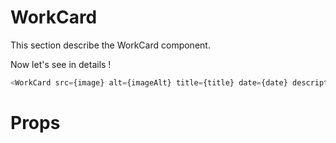 
<Meta title="Atoms|Work-card" component={WorkCard} />

# WorkCard

This section describe the WorkCard component.

<div style={{ display: 'flex', justifyContent: 'space-between', width: '600px' }}>
    <WorkCard title="My fav Song" date="2020-04-20" description="smoke weed every day" />
</div>

Now let's see in details !

```javascript
<WorkCard src={image} alt={imageAlt} title={title} date={date} description={description} coverimg={coverimg} />
```
# Props

<Props of={WorkCard} />
